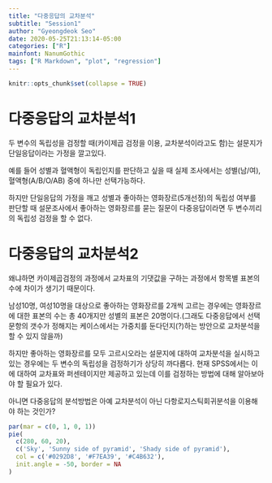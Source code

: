 ```yaml
---
title: "다중응답의 교차분석"
subtitle: "Session1"
author: "Gyeongdeok Seo"
date: 2020-05-25T21:13:14-05:00
categories: ["R"]
mainfont: NanumGothic
tags: ["R Markdown", "plot", "regression"]
---
```


```r
knitr::opts_chunk$set(collapse = TRUE)
```

# 다중응답의 교차분석1
 두 변수의 독립성을 검정할 때(카이제곱 검정을 이용, 교차분석이라고도 함)는 설문지가 단일응답이라는 가정을 깔고있다.

예를 들어 성별과 혈액형이 독립인지를 판단하고 싶을 때 실제 조사에서는 성별(남/여), 혈액형(A/B/O/AB) 중에 하나만 선택가능하다.

하지만 단일응답의 가정을 깨고 성별과 좋아하는 영화장르(5개선정)의 독립성 여부를 판단할 때 설문조사에서 좋아하는 영화장르를 묻는 질문이 다중응답이라면 두 변수끼리의 독립성 검정을 할 수 없다.

# 다중응답의 교차분석2
왜냐하면 카이제곱검정의 과정에서 교차표의 기댓값을 구하는 과정에서 항목별 표본의 수에 차이가 생기기 때문이다.

남성10명, 여성10명을 대상으로 좋아하는 영화장르를 2개씩 고르는 경우에는 영화장르에 대한 표본의 수는 총 40개지만 성별의 표본은 20명이다.(그래도 다중응답에서 선택문항의 갯수가 정해지는 케이스에서는 가중치를 둔다던지(?)하는 방안으로 교차분석을 할 수 있지 않을까)

하지만 좋아하는 영화장르를 모두 고르시오라는 설문지에 대하여 교차분석을 실시하고 있는 경우에는 두 변수의 독립성을 검정하기가 상당히 까다롭다. 현재 SPSS에서는 이에 대하여 교차표와 퍼센테이지만 제공하고 있는데 이를 검정하는 방법에 대해 알아보아야 할 필요가 있다.

아니면 다중응답의 분석방법은 아예 교차분석이 아닌 다항로지스틱회귀분석을 이용해야 하는 것인가?

```r
par(mar = c(0, 1, 0, 1))
pie(
  c(280, 60, 20),
  c('Sky', 'Sunny side of pyramid', 'Shady side of pyramid'),
  col = c('#0292D8', '#F7EA39', '#C4B632'),
  init.angle = -50, border = NA
)
```

